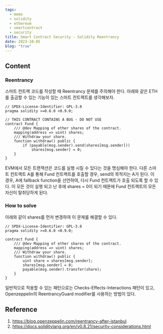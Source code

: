 ```yaml
---
tags:
  - memo
  - solidity
  - ethereum
  - smartcontract
  - security
title: Smart Contract Security - Solidity Reentrancy
date: 2023-10-05
blog: "true"
---
```

## Content
### Reentrancy
스마트 컨트랙 코드를 작성할 때 Reentrancy 문제를 주의해야 한다.
아래와 같은 ETH를 출금할 수 있는 기능이 있는 스마트 컨트랙트를 생각해보자.
```solidity
// SPDX-License-Identifier: GPL-3.0
pragma solidity >=0.6.0 <0.9.0;

// THIS CONTRACT CONTAINS A BUG - DO NOT USE
contract Fund {
    /// @dev Mapping of ether shares of the contract.
    mapping(address => uint) shares;
    /// Withdraw your share.
    function withdraw() public {
        if (payable(msg.sender).send(shares[msg.sender]))
            shares[msg.sender] = 0;
    }
}
```
EVM에서 모든 트랜잭션은 코드를 실행 시킬 수 있다는 것을 명심해야 한다.
다른 스마트 컨트랙트 A를 통해 Fund 컨트랙트를 호출할 경우, send의 목적지는 A가 된다.
이 경우, A에 fallback function을 선언하여, 다시 Fund 컨트랙트가 호출 되도록 할 수 있다.
이 모든 것이 실행 되고 난 후에 shares = 0이 되기 때문에 Fund 컨트랙트의 모든 자산이 탈취당하게 된다.
### How to solve
아래와 같이 shares를 먼저 변경하여 이 문제를 해결할 수 있다.

```solidity
// SPDX-License-Identifier: GPL-3.0
pragma solidity >=0.6.0 <0.9.0;

contract Fund {
    /// @dev Mapping of ether shares of the contract.
    mapping(address => uint) shares;
    /// Withdraw your share.
    function withdraw() public {
        uint share = shares[msg.sender];
        shares[msg.sender] = 0;
        payable(msg.sender).transfer(share);
    }
}
```
일반적으로 적용할 수 있는 패턴으로는 Checks-Effects-Interactions 패턴이 있고,
Openzeppelin의 ReentrancyGuard modifier를 사용하는 방법이 있다.
## Reference
1. https://blog.openzeppelin.com/reentrancy-after-istanbul
3. https://docs.soliditylang.org/en/v0.8.21/security-considerations.html